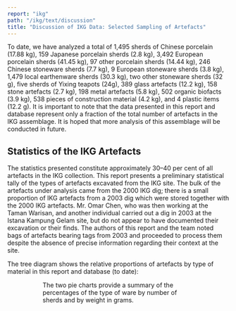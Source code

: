 ```yaml
---
report: "ikg"
path: "/ikg/text/discussion"
title: "Discussion of IKG Data: Selected Sampling of Artefacts"
---
```



To date, we have analyzed a total of 1,495 sherds of Chinese porcelain (17.88 kg), 159 Japanese porcelain sherds (2.8 kg), 3,492 European porcelain sherds (41.45 kg), 97 other porcelain sherds (14.44 kg), 246 Chinese stoneware sherds (7.7 kg), 9 European stoneware sherds (3.8 kg), 1,479 local earthenware sherds (30.3 kg), two other stoneware sherds (32 g), five sherds of Yixing teapots (24g), 389 glass artefacts (12.2 kg), 158 stone artefacts (2.7 kg), 198 metal artefacts (5.8 kg), 502 organic biofacts (3.9 kg), 538 pieces of construction material (4.2 kg), and 4 plastic items (12.2 g). It is important to note that the data presented in this report and database represent only a fraction of the total number of artefacts in the IKG assemblage. It is hoped that more analysis of this assemblage will be conducted in future.

## Statistics of the IKG Artefacts

The statistics presented constitute approximately 30–40 per cent of all artefacts in the IKG collection. This report presents a preliminary statistical tally of the types of artefacts excavated from the IKG site. The bulk of the artefacts under analysis came from the 2000 IKG dig; there is a small proportion of IKG artefacts from a 2003 dig which were stored together with the 2000 IKG artefacts. Mr. Omar Chen, who was then working at the Taman Warisan, and another individual carried out a dig in 2003 at the Istana Kampung Gelam site, but do not appear to have documented their excavation or their finds. The authors of this report and the team noted bags of artefacts bearing tags from  2003 and proceeded to process them despite the absence of precise information regarding their context at the site. 

The tree diagram shows the relative proportions of artefacts by type of material in this report and database (to date):

<Figure img="Fig_22.jpg" />
<Figure img="Fig_23.jpg" />

The two pie charts provide a summary of the percentages of the type of ware by number of sherds and by weight in grams. 

<Figure img="Fig_24.jpg" />
<Figure img="Fig_25.jpg" />
